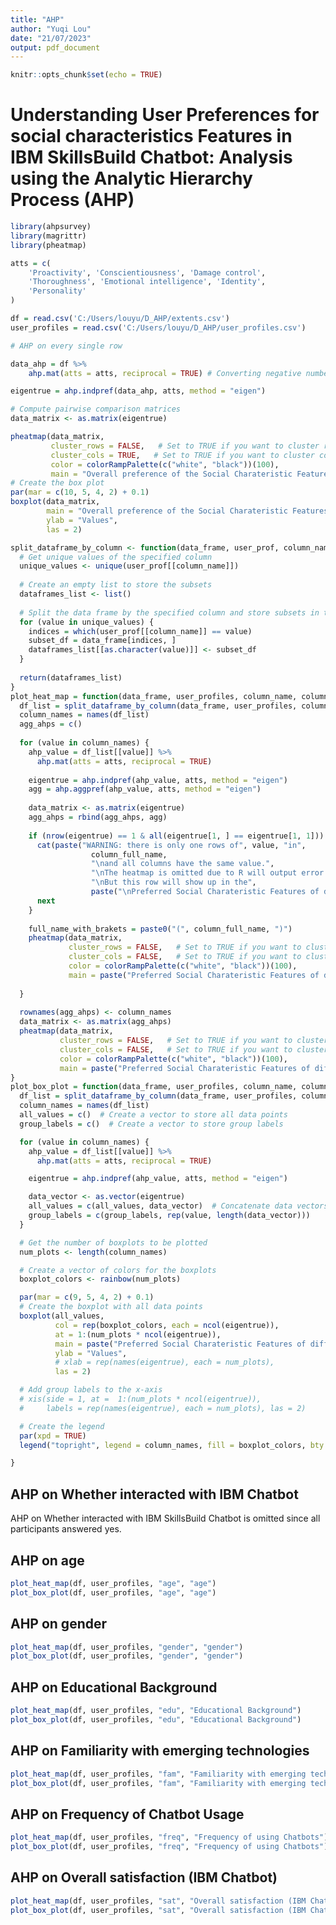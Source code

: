 ---
title: "AHP"
author: "Yuqi Lou"
date: "21/07/2023"
output: pdf_document
---

```{r setup, include=FALSE}
knitr::opts_chunk$set(echo = TRUE)
```

# Understanding User Preferences for social characteristics Features in IBM SkillsBuild Chatbot: Analysis using the Analytic Hierarchy Process (AHP)

```{r}
library(ahpsurvey)
library(magrittr)
library(pheatmap)

atts = c(
    'Proactivity', 'Conscientiousness', 'Damage control',
    'Thoroughness', 'Emotional intelligence', 'Identity',
    'Personality'
)

df = read.csv('C:/Users/louyu/D_AHP/extents.csv')
user_profiles = read.csv('C:/Users/louyu/D_AHP/user_profiles.csv')
```

```{r}
# AHP on every single row

data_ahp = df %>%
    ahp.mat(atts = atts, reciprocal = TRUE) # Converting negative numbers to reciprocal

eigentrue = ahp.indpref(data_ahp, atts, method = "eigen")

# Compute pairwise comparison matrices
data_matrix <- as.matrix(eigentrue)

pheatmap(data_matrix, 
         cluster_rows = FALSE,   # Set to TRUE if you want to cluster rows
         cluster_cols = TRUE,   # Set to TRUE if you want to cluster columns
         color = colorRampPalette(c("white", "black"))(100),
         main = "Overall preference of the Social Charateristic Features")
# Create the box plot
par(mar = c(10, 5, 4, 2) + 0.1)
boxplot(data_matrix, 
        main = "Overall preference of the Social Charateristic Features",
        ylab = "Values",
        las = 2)
```

```{r}
split_dataframe_by_column <- function(data_frame, user_prof, column_name) {
  # Get unique values of the specified column
  unique_values <- unique(user_prof[[column_name]])
  
  # Create an empty list to store the subsets
  dataframes_list <- list()
  
  # Split the data frame by the specified column and store subsets in the list
  for (value in unique_values) {
    indices = which(user_prof[[column_name]] == value)
    subset_df = data_frame[indices, ]
    dataframes_list[[as.character(value)]] <- subset_df
  }
  
  return(dataframes_list)
}
plot_heat_map = function(data_frame, user_profiles, column_name, column_full_name) {
  df_list = split_dataframe_by_column(data_frame, user_profiles, column_name)
  column_names = names(df_list)
  agg_ahps = c()
  
  for (value in column_names) {
    ahp_value = df_list[[value]] %>%
      ahp.mat(atts = atts, reciprocal = TRUE)
    
    eigentrue = ahp.indpref(ahp_value, atts, method = "eigen")
    agg = ahp.aggpref(ahp_value, atts, method = "eigen")
    
    data_matrix <- as.matrix(eigentrue)
    agg_ahps = rbind(agg_ahps, agg)
    
    if (nrow(eigentrue) == 1 & all(eigentrue[1, ] == eigentrue[1, 1])) {
      cat(paste("WARNING: there is only one rows of", value, "in", 
                  column_full_name, 
                  "\nand all columns have the same value.",
                  "\nThe heatmap is omitted due to R will output error in this case.",
                  "\nBut this row will show up in the", 
                  paste("\nPreferred Social Charateristic Features of different", column_full_name)))
      next
    }
    
    full_name_with_brakets = paste0("(", column_full_name, ")")
    pheatmap(data_matrix, 
             cluster_rows = FALSE,   # Set to TRUE if you want to cluster rows
             cluster_cols = FALSE,   # Set to TRUE if you want to cluster columns
             color = colorRampPalette(c("white", "black"))(100),
             main = paste("Preferred Social Charateristic Features of different", value, full_name_with_brakets))
    
  }
  
  rownames(agg_ahps) <- column_names
  data_matrix <- as.matrix(agg_ahps)
  pheatmap(data_matrix, 
           cluster_rows = FALSE,   # Set to TRUE if you want to cluster rows
           cluster_cols = FALSE,   # Set to TRUE if you want to cluster columns
           color = colorRampPalette(c("white", "black"))(100),
           main = paste("Preferred Social Charateristic Features of different", column_full_name))
}
plot_box_plot = function(data_frame, user_profiles, column_name, column_full_name) {
  df_list = split_dataframe_by_column(data_frame, user_profiles, column_name)
  column_names = names(df_list)
  all_values = c()  # Create a vector to store all data points
  group_labels = c()  # Create a vector to store group labels

  for (value in column_names) {
    ahp_value = df_list[[value]] %>%
      ahp.mat(atts = atts, reciprocal = TRUE)

    eigentrue = ahp.indpref(ahp_value, atts, method = "eigen")

    data_vector <- as.vector(eigentrue)
    all_values = c(all_values, data_vector)  # Concatenate data vectors
    group_labels = c(group_labels, rep(value, length(data_vector))) 
  }

  # Get the number of boxplots to be plotted
  num_plots <- length(column_names)

  # Create a vector of colors for the boxplots
  boxplot_colors <- rainbow(num_plots)

  par(mar = c(9, 5, 4, 2) + 0.1)
  # Create the boxplot with all data points
  boxplot(all_values,
          col = rep(boxplot_colors, each = ncol(eigentrue)),
          at = 1:(num_plots * ncol(eigentrue)),
          main = paste("Preferred Social Charateristic Features of different", column_full_name),
          ylab = "Values",
          # xlab = rep(names(eigentrue), each = num_plots),
          las = 2)

  # Add group labels to the x-axis 
  # xis(side = 1, at =  1:(num_plots * ncol(eigentrue)), 
  #     labels = rep(names(eigentrue), each = num_plots), las = 2)

  # Create the legend
  par(xpd = TRUE)
  legend("topright", legend = column_names, fill = boxplot_colors, bty = "n", inset = c(0, 0))

}

```

## AHP on Whether interacted with IBM Chatbot

AHP on Whether interacted with IBM SkillsBuild Chatbot is omitted since all participants answered yes.

## AHP on age

```{r}
plot_heat_map(df, user_profiles, "age", "age")
plot_box_plot(df, user_profiles, "age", "age")
```

## AHP on gender

```{r}
plot_heat_map(df, user_profiles, "gender", "gender")
plot_box_plot(df, user_profiles, "gender", "gender")
```

## AHP on Educational Background

```{r}
plot_heat_map(df, user_profiles, "edu", "Educational Background")
plot_box_plot(df, user_profiles, "edu", "Educational Background")
```

## AHP on Familiarity with emerging technologies

```{r}
plot_heat_map(df, user_profiles, "fam", "Familiarity with emerging technologies")
plot_box_plot(df, user_profiles, "fam", "Familiarity with emerging technologies")
```

## AHP on Frequency of Chatbot Usage

```{r}
plot_heat_map(df, user_profiles, "freq", "Frequency of using Chatbots")
plot_box_plot(df, user_profiles, "freq", "Frequency of using Chatbots")
```

## AHP on Overall satisfaction (IBM Chatbot)

```{r}
plot_heat_map(df, user_profiles, "sat", "Overall satisfaction (IBM Chatbot)")
plot_box_plot(df, user_profiles, "sat", "Overall satisfaction (IBM Chatbot)")
```
